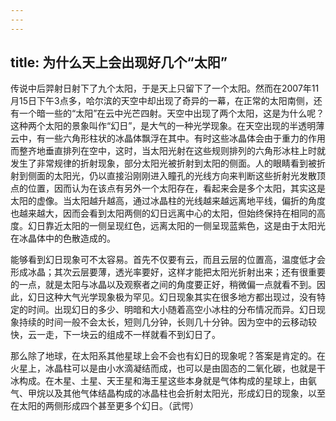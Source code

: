```yaml
---
---
---
```

title: 为什么天上会出现好几个“太阳”
---






传说中后羿射日射下了九个太阳，于是天上只留下了一个太阳。然而在2007年11月15日下午3点多，哈尔滨的天空中却出现了奇异的一幕，在正常的太阳南侧，还有一个暗一些的“太阳”在云中光芒四射。天空中出现了两个太阳，这是为什么呢？这种两个太阳的景象叫作“幻日”，是大气的一种光学现象。在天空出现的半透明薄云中，有一些六角形柱状的冰晶体飘浮在其中。有时这些冰晶体会由于重力的作用而整齐地垂直排列在空中，这时，当太阳光射在这些规则排列的六角形冰柱上时就发生了非常规律的折射现象，部分太阳光被折射到太阳的侧面。人的眼睛看到被折射到侧面的太阳光，仍以直接沿刚刚进入瞳孔的光线方向来判断这些折射光发散顶点的位置，因而认为在该点有另外一个太阳存在，看起来会是多个太阳，其实这是太阳的虚像。当太阳越升越高，通过冰晶柱的光线越来越远离地平线，偏折的角度也越来越大，因而会看到太阳两侧的幻日远离中心的太阳，但始终保持在相同的高度。幻日靠近太阳的一侧呈现红色，远离太阳的一侧呈现蓝紫色，这是由于太阳光在冰晶体中的色散造成的。

能够看到幻日现象可不太容易。首先不仅要有云，而且云层的位置高，温度低才会形成冰晶；其次云层要薄，透光率要好，这样才能把太阳光折射出来；还有很重要的一点，就是太阳与冰晶以及观察者之间的角度要正好，稍微偏一点就看不到。因此，幻日这种大气光学现象极为罕见。幻日现象其实在很多地方都出现过，没有特定的时间。出现幻日的多少、明暗和大小随着高空小冰柱的分布情况而异。幻日现象持续的时间一般不会太长，短则几分钟，长则几十分钟。因为空中的云移动较快，云一走，下一块云的组成不一样就看不到幻日了。

那么除了地球，在太阳系其他星球上会不会也有幻日的现象呢？答案是肯定的。在火星上，冰晶柱可以是由小水滴凝结而成，也可以是由固态的二氧化碳，也就是干冰构成。在木星、土星、天王星和海王星这些本身就是气体构成的星球上，由氨气、甲烷以及其他气体结晶构成的冰晶柱也会折射太阳光，形成幻日的现象，以至在太阳的两侧形成四个甚至更多个幻日。（武愕）